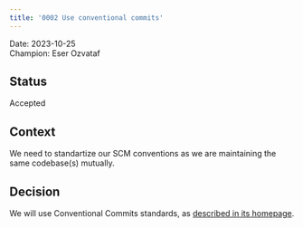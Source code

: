 ```yaml
---
title: '0002 Use conventional commits'
---
```


Date: 2023-10-25\
Champion: Eser Ozvataf

## Status

Accepted

## Context

We need to standartize our SCM conventions as we are maintaining the same codebase(s) mutually.

## Decision

We will use Conventional Commits standards, as
[described in its homepage](https://www.conventionalcommits.org/en/v1.0.0/).
